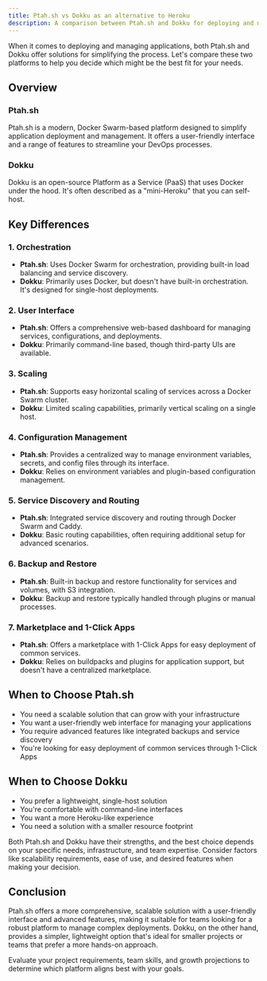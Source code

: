 ```yaml
---
title: Ptah.sh vs Dokku as an alternative to Heroku
description: A comparison between Ptah.sh and Dokku for deploying and managing applications
---
```



When it comes to deploying and managing applications, both Ptah.sh and Dokku offer solutions for simplifying the process. Let's compare these two platforms to help you decide which might be the best fit for your needs.

## Overview

### Ptah.sh

Ptah.sh is a modern, Docker Swarm-based platform designed to simplify application deployment and management. It offers a user-friendly interface and a range of features to streamline your DevOps processes.

### Dokku

Dokku is an open-source Platform as a Service (PaaS) that uses Docker under the hood. It's often described as a "mini-Heroku" that you can self-host.

## Key Differences

### 1. Orchestration

- **Ptah.sh**: Uses Docker Swarm for orchestration, providing built-in load balancing and service discovery.
- **Dokku**: Primarily uses Docker, but doesn't have built-in orchestration. It's designed for single-host deployments.

### 2. User Interface

- **Ptah.sh**: Offers a comprehensive web-based dashboard for managing services, configurations, and deployments.
- **Dokku**: Primarily command-line based, though third-party UIs are available.

### 3. Scaling

- **Ptah.sh**: Supports easy horizontal scaling of services across a Docker Swarm cluster.
- **Dokku**: Limited scaling capabilities, primarily vertical scaling on a single host.

### 4. Configuration Management

- **Ptah.sh**: Provides a centralized way to manage environment variables, secrets, and config files through its interface.
- **Dokku**: Relies on environment variables and plugin-based configuration management.

### 5. Service Discovery and Routing

- **Ptah.sh**: Integrated service discovery and routing through Docker Swarm and Caddy.
- **Dokku**: Basic routing capabilities, often requiring additional setup for advanced scenarios.

### 6. Backup and Restore

- **Ptah.sh**: Built-in backup and restore functionality for services and volumes, with S3 integration.
- **Dokku**: Backup and restore typically handled through plugins or manual processes.

### 7. Marketplace and 1-Click Apps

- **Ptah.sh**: Offers a marketplace with 1-Click Apps for easy deployment of common services.
- **Dokku**: Relies on buildpacks and plugins for application support, but doesn't have a centralized marketplace.

## When to Choose Ptah.sh

- You need a scalable solution that can grow with your infrastructure
- You want a user-friendly web interface for managing your applications
- You require advanced features like integrated backups and service discovery
- You're looking for easy deployment of common services through 1-Click Apps

## When to Choose Dokku

- You prefer a lightweight, single-host solution
- You're comfortable with command-line interfaces
- You want a more Heroku-like experience
- You need a solution with a smaller resource footprint

Both Ptah.sh and Dokku have their strengths, and the best choice depends on your specific needs, infrastructure, and team expertise. Consider factors like scalability requirements, ease of use, and desired features when making your decision.

<DocsCTA />

## Conclusion

Ptah.sh offers a more comprehensive, scalable solution with a user-friendly interface and advanced features, making it suitable for teams looking for a robust platform to manage complex deployments. Dokku, on the other hand, provides a simpler, lightweight option that's ideal for smaller projects or teams that prefer a more hands-on approach.

Evaluate your project requirements, team skills, and growth projections to determine which platform aligns best with your goals.